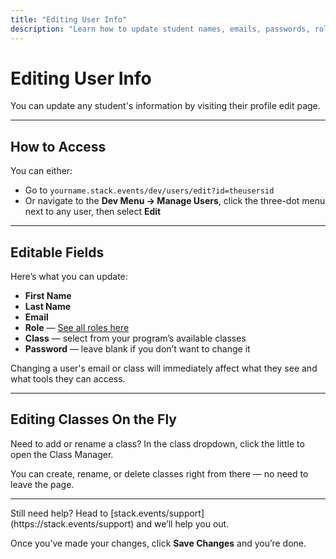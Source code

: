 ---
title: "Editing User Info"
description: "Learn how to update student names, emails, passwords, roles, and class assignments."
---

# Editing User Info

You can update any student's information by visiting their profile edit page.

---

## How to Access

You can either:

- Go to `yourname.stack.events/dev/users/edit?id=theusersid`
- Or navigate to the **Dev Menu → Manage Users**, click the three-dot menu next to any user, then select **Edit**

---

## Editable Fields

Here’s what you can update:

- **First Name**  
- **Last Name**
- **Email**
- **Role** — [See all roles here](/dev/users/roles)
- **Class** — select from your program’s available classes  
- **Password** — leave blank if you don’t want to change it

Changing a user's email or class will immediately affect what they see and what tools they can access.

---

## Editing Classes On the Fly

<Tip>
Need to add or rename a class? In the class dropdown, click the little <Icon icon="pen-to-square" iconType="solid" color="#ffffff" /> to open the Class Manager.
</Tip>

You can create, rename, or delete classes right from there — no need to leave the page.

---

<Info>
Still need help? Head to [stack.events/support](https://stack.events/support) and we’ll help you out.
</Info>

Once you’ve made your changes, click **Save Changes** and you’re done.
